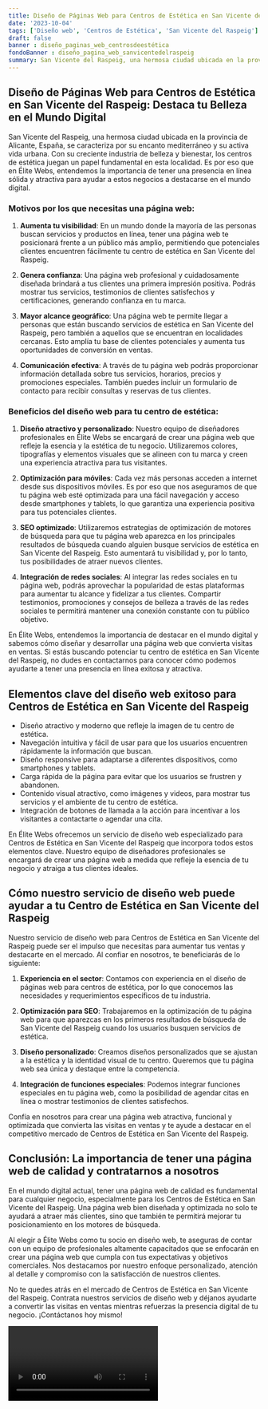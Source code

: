 ```yaml
---
title: Diseño de Páginas Web para Centros de Estética en San Vicente del Raspeig
date: '2023-10-04'
tags: ['Diseño web', 'Centros de Estética', 'San Vicente del Raspeig']
draft: false
banner : diseño_paginas_web_centrosdeestética
fondoBanner : diseño_pagina_web_sanvicentedelraspeig
summary: San Vicente del Raspeig, una hermosa ciudad ubicada en la provincia de Alicante, España, se caracteriza por su encanto mediterráneo y su activa vida urbana. Con su creciente industria de belleza y bienestar, los centros de estética juegan un papel fundamental en esta localidad. Es por eso que en Élite Webs, entendemos la importancia de tener una presencia en línea sólida y atractiva para ayudar a estos negocios a destacarse en el mundo digital.
---
```


## Diseño de Páginas Web para Centros de Estética en San Vicente del Raspeig: Destaca tu Belleza en el Mundo Digital

San Vicente del Raspeig, una hermosa ciudad ubicada en la provincia de Alicante, España, se caracteriza por su encanto mediterráneo y su activa vida urbana. Con su creciente industria de belleza y bienestar, los centros de estética juegan un papel fundamental en esta localidad. Es por eso que en Élite Webs, entendemos la importancia de tener una presencia en línea sólida y atractiva para ayudar a estos negocios a destacarse en el mundo digital.

### Motivos por los que necesitas una página web:

1. **Aumenta tu visibilidad**: En un mundo donde la mayoría de las personas buscan servicios y productos en línea, tener una página web te posicionará frente a un público más amplio, permitiendo que potenciales clientes encuentren fácilmente tu centro de estética en San Vicente del Raspeig.

2. **Genera confianza**: Una página web profesional y cuidadosamente diseñada brindará a tus clientes una primera impresión positiva. Podrás mostrar tus servicios, testimonios de clientes satisfechos y certificaciones, generando confianza en tu marca.

3. **Mayor alcance geográfico**: Una página web te permite llegar a personas que están buscando servicios de estética en San Vicente del Raspeig, pero también a aquellos que se encuentran en localidades cercanas. Esto amplía tu base de clientes potenciales y aumenta tus oportunidades de conversión en ventas.

4. **Comunicación efectiva**: A través de tu página web podrás proporcionar información detallada sobre tus servicios, horarios, precios y promociones especiales. También puedes incluir un formulario de contacto para recibir consultas y reservas de tus clientes.

### Beneficios del diseño web para tu centro de estética:

1. **Diseño atractivo y personalizado**: Nuestro equipo de diseñadores profesionales en Élite Webs se encargará de crear una página web que refleje la esencia y la estética de tu negocio. Utilizaremos colores, tipografías y elementos visuales que se alineen con tu marca y creen una experiencia atractiva para tus visitantes.

2. **Optimización para móviles**: Cada vez más personas acceden a internet desde sus dispositivos móviles. Es por eso que nos aseguramos de que tu página web esté optimizada para una fácil navegación y acceso desde smartphones y tablets, lo que garantiza una experiencia positiva para tus potenciales clientes.

3. **SEO optimizado**: Utilizaremos estrategias de optimización de motores de búsqueda para que tu página web aparezca en los principales resultados de búsqueda cuando alguien busque servicios de estética en San Vicente del Raspeig. Esto aumentará tu visibilidad y, por lo tanto, tus posibilidades de atraer nuevos clientes.

4. **Integración de redes sociales**: Al integrar las redes sociales en tu página web, podrás aprovechar la popularidad de estas plataformas para aumentar tu alcance y fidelizar a tus clientes. Compartir testimonios, promociones y consejos de belleza a través de las redes sociales te permitirá mantener una conexión constante con tu público objetivo.

En Élite Webs, entendemos la importancia de destacar en el mundo digital y sabemos cómo diseñar y desarrollar una página web que convierta visitas en ventas. Si estás buscando potenciar tu centro de estética en San Vicente del Raspeig, no dudes en contactarnos para conocer cómo podemos ayudarte a tener una presencia en línea exitosa y atractiva.

<GifSeo />

<Cta />

## Elementos clave del diseño web exitoso para Centros de Estética en San Vicente del Raspeig

- Diseño atractivo y moderno que refleje la imagen de tu centro de estética.
- Navegación intuitiva y fácil de usar para que los usuarios encuentren rápidamente la información que buscan.
- Diseño responsive para adaptarse a diferentes dispositivos, como smartphones y tablets.
- Carga rápida de la página para evitar que los usuarios se frustren y abandonen.
- Contenido visual atractivo, como imágenes y videos, para mostrar tus servicios y el ambiente de tu centro de estética.
- Integración de botones de llamada a la acción para incentivar a los visitantes a contactarte o agendar una cita.

En Élite Webs ofrecemos un servicio de diseño web especializado para Centros de Estética en San Vicente del Raspeig que incorpora todos estos elementos clave. Nuestro equipo de diseñadores profesionales se encargará de crear una página web a medida que refleje la esencia de tu negocio y atraiga a tus clientes ideales.

## Cómo nuestro servicio de diseño web puede ayudar a tu Centro de Estética en San Vicente del Raspeig

Nuestro servicio de diseño web para Centros de Estética en San Vicente del Raspeig puede ser el impulso que necesitas para aumentar tus ventas y destacarte en el mercado. Al confiar en nosotros, te beneficiarás de lo siguiente:

1. **Experiencia en el sector**: Contamos con experiencia en el diseño de páginas web para centros de estética, por lo que conocemos las necesidades y requerimientos específicos de tu industria.

2. **Optimización para SEO**: Trabajaremos en la optimización de tu página web para que aparezcas en los primeros resultados de búsqueda de San Vicente del Raspeig cuando los usuarios busquen servicios de estética.

3. **Diseño personalizado**: Creamos diseños personalizados que se ajustan a la estética y la identidad visual de tu centro. Queremos que tu página web sea única y destaque entre la competencia.

4. **Integración de funciones especiales**: Podemos integrar funciones especiales en tu página web, como la posibilidad de agendar citas en línea o mostrar testimonios de clientes satisfechos.

Confía en nosotros para crear una página web atractiva, funcional y optimizada que convierta las visitas en ventas y te ayude a destacar en el competitivo mercado de Centros de Estética en San Vicente del Raspeig.

## Conclusión: La importancia de tener una página web de calidad y contratarnos a nosotros

En el mundo digital actual, tener una página web de calidad es fundamental para cualquier negocio, especialmente para los Centros de Estética en San Vicente del Raspeig. Una página web bien diseñada y optimizada no solo te ayudará a atraer más clientes, sino que también te permitirá mejorar tu posicionamiento en los motores de búsqueda.

Al elegir a Élite Webs como tu socio en diseño web, te aseguras de contar con un equipo de profesionales altamente capacitados que se enfocarán en crear una página web que cumpla con tus expectativas y objetivos comerciales. Nos destacamos por nuestro enfoque personalizado, atención al detalle y compromiso con la satisfacción de nuestros clientes.

No te quedes atrás en el mercado de Centros de Estética en San Vicente del Raspeig. Contrata nuestros servicios de diseño web y déjanos ayudarte a convertir las visitas en ventas mientras refuerzas la presencia digital de tu negocio. ¡Contáctanos hoy mismo!

<Video />

<CtaBot job='Centros de Estética' city='San Vicente del Raspeig'/>

<Gmaps query='San Vicente del Raspeig+españa+maps' />